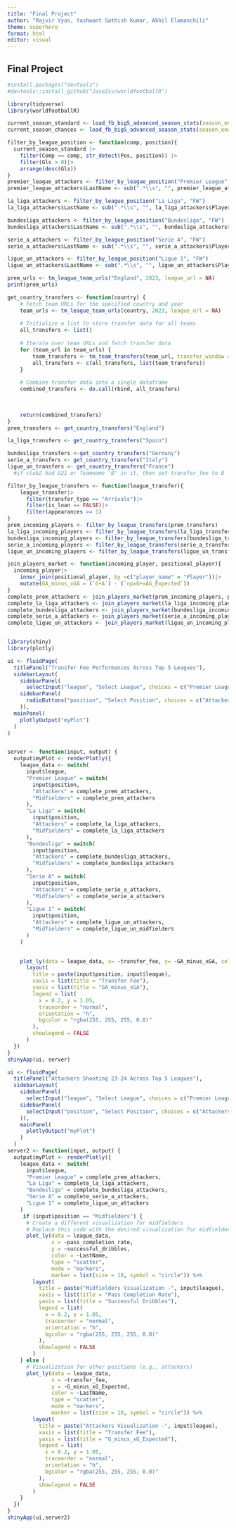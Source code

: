 ```yaml
---
title: "Final Project"
author: "Rajvir Vyas, Yashwant Sathish Kumar, Akhil Elamanchili"
theme: superhero
format: html
editor: visual
---
```


## Final Project

```r
#install.packages("devtools")
#devtools::install_github("JaseZiv/worldfootballR")
```

```r
library(tidyverse)
library(worldfootballR)
```

```r
current_season_standard <- load_fb_big5_advanced_season_stats(season_end_year = 2024, stat_type = "standard", team_or_player = "player")
current_season_chances <- load_fb_big5_advanced_season_stats(season_end_year = 2024, stat_type = "gca", team_or_player = "player")
```

```r
filter_by_league_position <- function(comp, position){
  current_season_standard |>
    filter(Comp == comp, str_detect(Pos, position)) |>
    filter(Gls > 0)|>
    arrange(desc(Gls))
}
premier_league_attackers <- filter_by_league_position("Premier League", "FW")
premier_league_attackers$LastName <- sub(".*\\s", "", premier_league_attackers$Player)

la_liga_attackers <- filter_by_league_position("La Liga", "FW")
la_liga_attackers$LastName <- sub(".*\\s", "", la_liga_attackers$Player)

bundesliga_attackers <- filter_by_league_position("Bundesliga", "FW")
bundesliga_attackers$LastName <- sub(".*\\s", "", bundesliga_attackers$Player)

serie_a_attackers <- filter_by_league_position("Serie A", "FW")
serie_a_attackers$LastName <- sub(".*\\s", "", serie_a_attackers$Player)

ligue_un_attackers <- filter_by_league_position("Ligue 1", "FW")
ligue_un_attackers$LastName <- sub(".*\\s", "", ligue_un_attackers$Player)

```

```r
prem_urls <- tm_league_team_urls("England", 2023, league_url = NA)
print(prem_urls)
```

```r
get_country_transfers <- function(country) {
    # Fetch team URLs for the specified country and year
    team_urls <- tm_league_team_urls(country, 2023, league_url = NA)
    
    # Initialize a list to store transfer data for all teams
    all_transfers <- list()
    
    # Iterate over team URLs and fetch transfer data
    for (team_url in team_urls) {
        team_transfers <- tm_team_transfers(team_url, transfer_window = "all")
        all_transfers <- c(all_transfers, list(team_transfers))
    }
    
    # Combine transfer data into a single dataframe
    combined_transfers <- do.call(rbind, all_transfers)

    
    
    return(combined_transfers)
}
prem_transfers <- get_country_transfers("England")

```

```r
la_liga_transfers <- get_country_transfers("Spain")
```

```r
bundesliga_transfers <-get_country_transfers("Germany")
serie_a_transfers <- get_country_transfers("Italy")
ligue_un_transfers <- get_country_transfers("France")
  #if club2 had U21 or Teamname 'B' in it, then set transfer_fee to 0
```

```r
filter_by_league_transfers <- function(league_transfer){
    league_transfer|>
      filter(transfer_type == "Arrivals")|>
      filter(is_loan == FALSE)|>
      filter(appearances >= 1)
}
prem_incoming_players <- filter_by_league_transfers(prem_transfers)
la_liga_incoming_players <- filter_by_league_transfers(la_liga_transfers)
bundesliga_incoming_players <- filter_by_league_transfers(bundesliga_transfers)
serie_a_incoming_players <- filter_by_league_transfers(serie_a_transfers)
ligue_un_incoming_players <- filter_by_league_transfers(ligue_un_transfers)

```

```r
join_players_market <- function(incoming_player, positional_player){
  incoming_player|>
    inner_join(positional_player, by =c("player_name" = "Player"))|>
    mutate(GA_minus_xGA = (`G+A`) - (`npxG+xAG_Expected`))
}
complete_prem_attackers <- join_players_market(prem_incoming_players, premier_league_attackers)
complete_la_liga_attackers <- join_players_market(la_liga_incoming_players, la_liga_attackers)
complete_bundesliga_attackers <- join_players_market(bundesliga_incoming_players, bundesliga_attackers)
complete_serie_a_attackers <- join_players_market(serie_a_incoming_players, serie_a_attackers)
complete_ligue_un_attackers <- join_players_market(ligue_un_incoming_players, ligue_un_attackers)

```

```r

```

```r
library(shiny)
library(plotly)

ui <- fluidPage(
  titlePanel("Transfer Fee Performances Across Top 5 Leagues"),
  sidebarLayout(
    sidebarPanel(
      selectInput("league", "Select League", choices = c("Premier League", "La Liga", "Bundesliga", "Serie A", "Ligue 1"))), 
    sidebarPanel(
      radioButtons("position", "Select Position", choices = c("Attackers", "Midfielders"))
    )),
  mainPanel(
    plotlyOutput("myPlot")
  )
)


server <- function(input, output) {
  output$myPlot <- renderPlotly({
    league_data <- switch(
      input$league,
      "Premier League" = switch(
        input$position,
        "Attackers" = complete_prem_attackers,
        "Midfielders" = complete_prem_attackers
      ),
      "La Liga" = switch(
        input$position,
        "Attackers" = complete_la_liga_attackers,
        "Midfielders" = complete_la_liga_attackers
      ),
      "Bundesliga" = switch(
        input$position,
        "Attackers" = complete_bundesliga_attackers,
        "Midfielders" = complete_bundesliga_attackers
      ),
      "Serie A" = switch(
        input$position,
        "Attackers" = complete_serie_a_attackers,
        "Midfielders" = complete_serie_a_attackers
      ),
      "Ligue 1" = switch(
        input$position,
        "Attackers" = complete_ligue_un_attackers,
        "Midfielders" = complete_ligue_un_midfielders
      )
    )
    

    plot_ly(data = league_data, x= ~transfer_fee, y= ~GA_minus_xGA, color = ~LastName, text= ~team_name, type= "scatter", mode = "markers", marker = list(size = 10, symbol = "circle"))|>
      layout(
        title = paste(input$position, input$league),
        xaxis = list(title = "Transfer Fee"),
        yaxis = list(title = "GA_minus_xGA"),
        legend = list(
          x = 0.2, y = 1.05,
          traceorder = "normal",
          orientation = "h",
          bgcolor = "rgba(255, 255, 255, 0.0)"
        ),
        showlegend = FALSE
      )
  })
}
shinyApp(ui, server)

```

```r
ui <- fluidPage(
  titlePanel("Attackers Shooting 23-24 Across Top 5 Leagues"),
  sidebarLayout(
    sidebarPanel(
      selectInput("league", "Select League", choices = c("Premier League", "La Liga", "Bundesliga", "Serie A", "Ligue 1"))), 
    sidebarPanel(
      selectInput("position", "Select Position", choices = c("Attackers", "Midfielders", "Defenders", "Goalkeepers"))
    )),
    mainPanel(
      plotlyOutput("myPlot")
    )
  )
server2 <- function(input, output) {
  output$myPlot <- renderPlotly({
    league_data <- switch(
      input$league,
      "Premier League" = complete_prem_attackers,
      "La Liga" = complete_la_liga_attackers,
      "Bundesliga" = complete_bundesliga_attackers,
      "Serie A" = complete_serie_a_attackers,
      "Ligue 1" = complete_ligue_un_attackers
    )
     if (input$position == "Midfielders") {
      # Create a different visualization for midfielders
      # Replace this code with the desired visualization for midfielders
      plot_ly(data = league_data, 
              x = ~pass_completion_rate, 
              y = ~successful_dribbles, 
              color = ~LastName,
              type = "scatter", 
              mode = "markers",
              marker = list(size = 10, symbol = "circle")) %>%
        layout(
          title = paste("Midfielders Visualization -", input$league),
          xaxis = list(title = "Pass Completion Rate"),
          yaxis = list(title = "Successful Dribbles"),
          legend = list(
            x = 0.2, y = 1.05,
            traceorder = "normal",
            orientation = "h",
            bgcolor = "rgba(255, 255, 255, 0.0)"
          ),
          showlegend = FALSE
        )
    } else {
      # Visualization for other positions (e.g., attackers)
      plot_ly(data = league_data, 
              x = ~transfer_fee, 
              y = ~G_minus_xG_Expected, 
              color = ~LastName,
              type = "scatter", 
              mode = "markers",
              marker = list(size = 10, symbol = "circle")) %>%
        layout(
          title = paste("Attackers Visualization -", input$league),
          xaxis = list(title = "Transfer Fee"),
          yaxis = list(title = "G_minus_xG_Expected"),
          legend = list(
            x = 0.2, y = 1.05,
            traceorder = "normal",
            orientation = "h",
            bgcolor = "rgba(255, 255, 255, 0.0)"
          ),
          showlegend = FALSE
        )
    }
  })
}
shinyApp(ui,server2)
```
